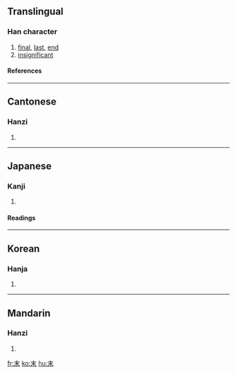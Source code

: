==Translingual==
===Han character===
{{Han char|rn=75|rad=木|as=01|sn=5|four=5090<sub>0</sub>|canj=木十 (DJ)}}
# [[final]], [[last]], [[end]]
# [[insignificant]]
====References====
{{Han ref|kx=0509.060|dkj=14420|dj=0891.010|hdz=21150.020|uh=672B|ud=26411|bh=A5BD|bd=42429}}

----
==Cantonese==
===Hanzi===
{{yue-hanzi|jyut=|y=mut6}}
# {{defn|Cantonese}}

----
==Japanese==
===Kanji===
{{ja-kanji|grade=|rs=木01}}
# {{defn|Japanese}} 
====Readings====
{{ja-readings|on=[[まつ]] (matsu), [[ばつ]] (batsu)|kun=[[すえ]] (sue)}}

----
==Korean==
===Hanja===
{{ko-hanja|hangeul=말|eumhun=|rv=mal|mr=mal|y=mal}}
# {{defn|Korean}}

----
==Mandarin==
===Hanzi===
{{cmn-hanzi|pin=[[mò]] (mo4)|wg=mo<sup>4</sup>}}
# {{defn|Mandarin}}

[[fr:末]]
[[ko:末]]
[[hu:末]]